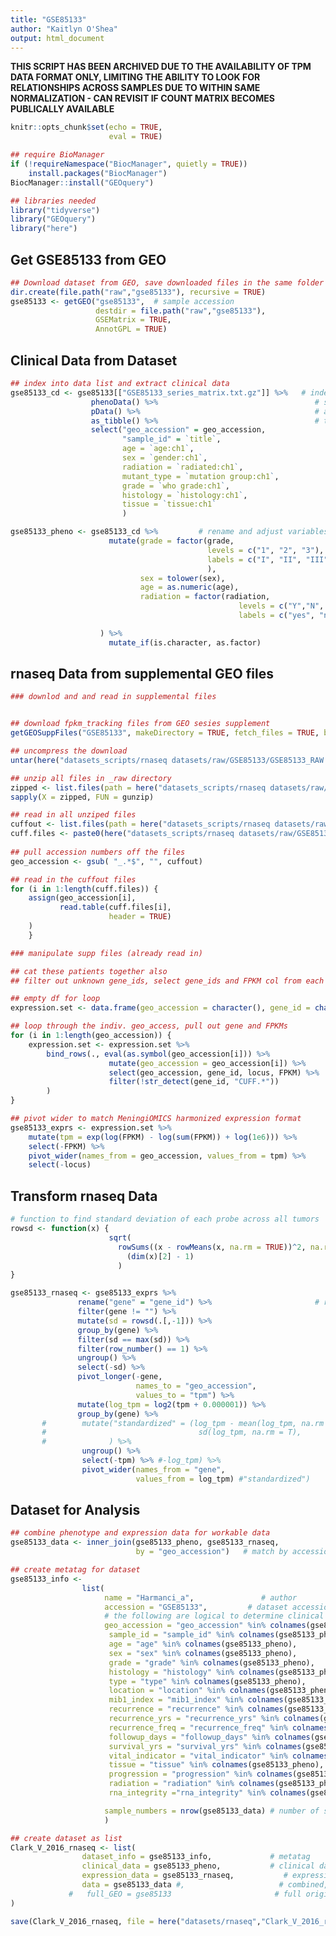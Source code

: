 ```yaml
---
title: "GSE85133"
author: "Kaitlyn O'Shea"
output: html_document
---
```


**THIS SCRIPT HAS BEEN ARCHIVED DUE TO THE AVAILABILITY OF TPM DATA FORMAT ONLY, LIMITING THE ABILITY TO LOOK FOR RELATIONSHIPS ACROSS SAMPLES DUE TO WITHIN SAME NORMALIZATION - CAN REVISIT IF COUNT MATRIX BECOMES PUBLICALLY AVAILABLE**

```r
knitr::opts_chunk$set(echo = TRUE,
                      eval = TRUE)
```

```r
## require BioManager
if (!requireNamespace("BiocManager", quietly = TRUE))
    install.packages("BiocManager")
BiocManager::install("GEOquery") 
```

```r
## libraries needed
library("tidyverse")
library("GEOquery")
library("here")
```

## Get GSE85133 from GEO 
```r
## Download dataset from GEO, save downloaded files in the same folder as this .Rmd file.
dir.create(file.path("raw","gse85133"), recursive = TRUE)
gse85133 <- getGEO("gse85133",  # sample accession 
                   destdir = file.path("raw","gse85133"),
                   GSEMatrix = TRUE,
                   AnnotGPL = TRUE)
```

## Clinical Data from Dataset
```r
## index into data list and extract clinical data
gse85133_cd <- gse85133[["GSE85133_series_matrix.txt.gz"]] %>%   # index into list 
                  phenoData() %>%                                   # select phenoData
                  pData() %>%                                       # apply pData
                  as_tibble() %>%                                   # tidy friendly
                  select("geo_accession" = geo_accession,
                         "sample_id" = `title`,
                         age = `age:ch1`,
                         sex = `gender:ch1`,
                         radiation = `radiated:ch1`,
                         mutant_type = `mutation group:ch1`,
                         grade = `who grade:ch1`,
                         histology = `histology:ch1`,
                         tissue = `tissue:ch1`
                         ) 

gse85133_pheno <- gse85133_cd %>%         # rename and adjust variables
                      mutate(grade = factor(grade,
                                            levels = c("1", "2", "3"),
                                            labels = c("I", "II", "III")
                                            ),
                             sex = tolower(sex),
                             age = as.numeric(age),
                             radiation = factor(radiation,
                                                   levels = c("Y","N", "U"),
                                                   labels = c("yes", "no", "unknown"))

                    ) %>%
                      mutate_if(is.character, as.factor)
```

## rnaseq Data from supplemental GEO files
```r
### downlod and and read in supplemental files


## download fpkm_tracking files from GEO sesies supplement
getGEOSuppFiles("GSE85133", makeDirectory = TRUE, fetch_files = TRUE, baseDir = here("datasets_scripts/rnaseq datasets/raw"))

## uncompress the download 
untar(here("datasets_scripts/rnaseq datasets/raw/GSE85133/GSE85133_RAW.tar"), exdir = here("datasets_scripts/rnaseq datasets/raw/GSE85133"))

## unzip all files in _raw directory
zipped <- list.files(path = here("datasets_scripts/rnaseq datasets/raw/GSE85133"), pattern = "*.gz", full.names = TRUE)
sapply(X = zipped, FUN = gunzip)

## read in all unziped files
cuffout <- list.files(path = here("datasets_scripts/rnaseq datasets/raw/GSE85133"), pattern = "*.fpkm_tracking$")
cuff.files <- paste0(here("datasets_scripts/rnaseq datasets/raw/GSE85133/"), "/", cuffout)
    
## pull accession numbers off the files
geo_accession <- gsub( "_.*$", "", cuffout)

## read in the cuffout files
for (i in 1:length(cuff.files)) {
    assign(geo_accession[i], 
           read.table(cuff.files[i], 
                      header = TRUE)
    ) 
    }
```

```r
### manipulate supp files (already read in)

## cat these patients together also 
## filter out unknown gene_ids, select gene_ids and FPKM col from each dataframe (each df is a geo_accession/ patient)

## empty df for loop
expression.set <- data.frame(geo_accession = character(), gene_id = character(), locus = character(), FPKM= numeric())

## loop through the indiv. geo_access, pull out gene and FPKMs
for (i in 1:length(geo_accession)) {
    expression.set <- expression.set %>%
        bind_rows(., eval(as.symbol(geo_accession[i])) %>%
                      mutate(geo_accession = geo_accession[i]) %>%
                      select(geo_accession, gene_id, locus, FPKM) %>%
                      filter(!str_detect(gene_id, "CUFF.*")) 
        )
}

## pivot wider to match MeningiOMICS harmonized expression format
gse85133_exprs <- expression.set %>%
    mutate(tpm = exp(log(FPKM) - log(sum(FPKM)) + log(1e6))) %>%
    select(-FPKM) %>%
    pivot_wider(names_from = geo_accession, values_from = tpm) %>%
    select(-locus)
```

## Transform rnaseq Data
``` r
# function to find standard deviation of each probe across all tumors
rowsd <- function(x) {
                      sqrt(
                        rowSums((x - rowMeans(x, na.rm = TRUE))^2, na.rm = TRUE)/
                          (dim(x)[2] - 1)
                        )
}

gse85133_rnaseq <- gse85133_exprs %>% 
               rename("gene" = "gene_id") %>%                       # rename name variable as 'gene' 
               filter(gene != "") %>%                                         # keep only data for named genes
               mutate(sd = rowsd(.[,-1])) %>%                                 # calculate sd for each probe, index out gene name
               group_by(gene) %>%                                             # group probes by gene
               filter(sd == max(sd)) %>%                                      # keep the probe with the max variation for each gene
               filter(row_number() == 1) %>%
               ungroup() %>%                                                  # ungroup by genes 
               select(-sd) %>%                                                # select all but sd column
               pivot_longer(-gene,                                            # do not group by gene 
                            names_to = "geo_accession",                       
                            values_to = "tpm") %>%                          
               mutate(log_tpm = log2(tpm + 0.000001)) %>%                 # log2 transform  for variance stabilization 
               group_by(gene) %>%                                             # standardize for cross data set comparison
       #        mutate("standardized" = (log_tpm - mean(log_tpm, na.rm = T))/               # center at mean for gene 
       #                                  sd(log_tpm, na.rm = T),                          # scale by sd for gene
       #              ) %>%
                ungroup() %>%                                                 # ungroup by genes 
                select(-tpm) %>% #-log_tpm) %>%                                           # select all but sd column
                pivot_wider(names_from = "gene",                              # final format genes as rows
                            values_from = log_tpm) #"standardized")                     # final format expression across accession as columns    
```

## Dataset for Analysis
```r
## combine phenotype and expression data for workable data
gse85133_data <- inner_join(gse85133_pheno, gse85133_rnaseq, 
                            by = "geo_accession")   # match by accession

## create metatag for dataset
gse85133_info <-  
                list(
                     name = "Harmanci_a",               # author
                     accession = "GSE85133",         # dataset accession 
                     # the following are logical to determine clinical data available for dataset
                     geo_accession = "geo_accession" %in% colnames(gse85133_pheno),
                      sample_id = "sample_id" %in% colnames(gse85133_pheno),
                      age = "age" %in% colnames(gse85133_pheno),
                      sex = "sex" %in% colnames(gse85133_pheno),
                      grade = "grade" %in% colnames(gse85133_pheno),
                      histology = "histology" %in% colnames(gse85133_pheno),
                      type = "type" %in% colnames(gse85133_pheno),
                      location = "location" %in% colnames(gse85133_pheno),
                      mib1_index = "mib1_index" %in% colnames(gse85133_pheno),
                      recurrence = "recurrence" %in% colnames(gse85133_pheno),
                      recurrence_yrs = "recurrence_yrs" %in% colnames(gse85133_pheno),
                      recurrence_freq = "recurrence_freq" %in% colnames(gse85133_pheno),
                      followup_days = "followup_days" %in% colnames(gse85133_pheno),
                      survival_yrs = "survival_yrs" %in% colnames(gse85133_pheno),
                      vital_indicator = "vital_indicator" %in% colnames(gse85133_pheno),
                      tissue = "tissue" %in% colnames(gse85133_pheno),
                      progression = "progression" %in% colnames(gse85133_pheno),
                      radiation = "radiation" %in% colnames(gse85133_pheno),
                      rna_integrity ="rna_integrity" %in% colnames(gse85133_pheno),

                     sample_numbers = nrow(gse85133_data) # number of samples 
                     )

## create dataset as list 
Clark_V_2016_rnaseq <- list(
                dataset_info = gse85133_info,             # metatag
                clinical_data = gse85133_pheno,           # clinical data
                expression_data = gse85133_rnaseq,           # expression data
                data = gse85133_data #,                     # combined, workable data
             #   full_GEO = gse85133                       # full original download from GEO
)
```

```r
save(Clark_V_2016_rnaseq, file = here("datasets/rnaseq","Clark_V_2016_rnaseq.Rda")) 
```